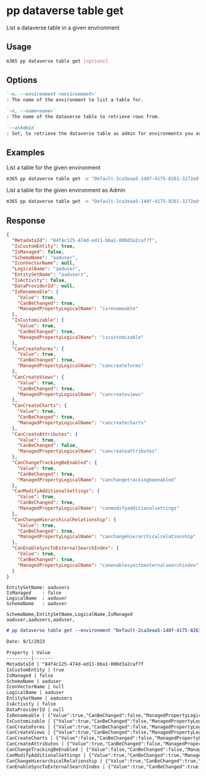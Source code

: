 
# pp dataverse table get

List a dataverse table in a given environment

## Usage

```sh
m365 pp dataverse table get [options]
```

## Options

```md definition-list
`-e, --environment <environment>`
: The name of the environment to list a table for.

`-n, --name<name>`
: The name of the dataverse table to retrieve rows from.

`--asAdmin`
: Set, to retrieve the dataverse table as admin for environments you are not a member of.
```

<Global />

## Examples

List a table for the given environment

```sh
m365 pp dataverse table get -e "Default-2ca3eaa5-140f-4175-8261-3272edf9f339" --name "aaduser"
```

List a table for the given environment as Admin

```sh
m365 pp dataverse table get -e "Default-2ca3eaa5-140f-4175-8261-3272edf9f339" --name "aaduser" --asAdmin
```

## Response

<Tabs>
  <TabItem value="JSON">

  ```json
  {
    "MetadataId": "84f4c125-474d-ed11-bba1-000d3a2caf7f",
    "IsCustomEntity": true,
    "IsManaged": false,
    "SchemaName": "aaduser",
    "IconVectorName": null,
    "LogicalName": "aaduser",
    "EntitySetName": "aadusers",
    "IsActivity": false,
    "DataProviderId": null,
    "IsRenameable": {
      "Value": true,
      "CanBeChanged": true,
      "ManagedPropertyLogicalName": "isrenameable"
    },
    "IsCustomizable": {
      "Value": true,
      "CanBeChanged": true,
      "ManagedPropertyLogicalName": "iscustomizable"
    },
    "CanCreateForms": {
      "Value": true,
      "CanBeChanged": true,
      "ManagedPropertyLogicalName": "cancreateforms"
    },
    "CanCreateViews": {
      "Value": true,
      "CanBeChanged": true,
      "ManagedPropertyLogicalName": "cancreateviews"
    },
    "CanCreateCharts": {
      "Value": true,
      "CanBeChanged": true,
      "ManagedPropertyLogicalName": "cancreatecharts"
    },
    "CanCreateAttributes": {
      "Value": true,
      "CanBeChanged": false,
      "ManagedPropertyLogicalName": "cancreateattributes"
    },
    "CanChangeTrackingBeEnabled": {
      "Value": true,
      "CanBeChanged": true,
      "ManagedPropertyLogicalName": "canchangetrackingbeenabled"
    },
    "CanModifyAdditionalSettings": {
      "Value": true,
      "CanBeChanged": true,
      "ManagedPropertyLogicalName": "canmodifyadditionalsettings"
    },
    "CanChangeHierarchicalRelationship": {
      "Value": true,
      "CanBeChanged": true,
      "ManagedPropertyLogicalName": "canchangehierarchicalrelationship"
    },
    "CanEnableSyncToExternalSearchIndex": {
      "Value": true,
      "CanBeChanged": true,
      "ManagedPropertyLogicalName": "canenablesynctoexternalsearchindex"
    }
  }
  ```

  </TabItem>
  <TabItem value="Text">

  ```text
  EntitySetName: aadusers
  IsManaged    : false
  LogicalName  : aaduser
  SchemaName   : aaduser
  ```

  </TabItem>
  <TabItem value="CSV">

  ```csv
  SchemaName,EntitySetName,LogicalName,IsManaged
  aaduser,aadusers,aaduser,
  ```

  </TabItem>
  <TabItem value="Markdown">

  ```md
  # pp dataverse table get --environment "Default-2ca3eaa5-140f-4175-8261-3272edf9f339" --name "aaduser"

  Date: 9/1/2023

  Property | Value
  ---------|-------
  MetadataId | "84f4c125-474d-ed11-bba1-000d3a2caf7f
  IsCustomEntity | true
  IsManaged | false
  SchemaName | aaduser
  IconVectorName | null
  LogicalName | aaduser
  EntitySetName | aadusers
  IsActivity | false
  DataProviderId | null
  IsRenameable | {"Value":true,"CanBeChanged":false,"ManagedPropertyLogicalName":"isrenameable"}
  IsCustomizable | {"Value":true,"CanBeChanged":false,"ManagedPropertyLogicalName":"iscustomizable"}
  CanCreateForms | {"Value":true,"CanBeChanged":false,"ManagedPropertyLogicalName":"cancreateforms"}
  CanCreateViews | {"Value":true,"CanBeChanged":false,"ManagedPropertyLogicalName":"cancreateviews"}
  CanCreateCharts | {"Value":false,"CanBeChanged":false,"ManagedPropertyLogicalName":"cancreatecharts"}
  CanCreateAttributes | {"Value":true,"CanBeChanged":false,"ManagedPropertyLogicalName":"cancreateattributes"}
  CanChangeTrackingBeEnabled | {"Value":false,"CanBeChanged":false,"ManagedPropertyLogicalName":"canchangetrackingbeenabled"}
  CanModifyAdditionalSettings | {"Value":true,"CanBeChanged":true,"ManagedPropertyLogicalName":"canmodifyadditionalsettings"}
  CanChangeHierarchicalRelationship | {"Value":true,"CanBeChanged":true,"ManagedPropertyLogicalName":"canchangehierarchicalrelationship"}
  CanEnableSyncToExternalSearchIndex | {"Value":true,"CanBeChanged":true,"ManagedPropertyLogicalName":"canenablesynctoexternalsearchindex"}
  ```

  </TabItem>
</Tabs>

